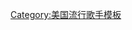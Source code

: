 <noinclude>
{{noteTA
|G1=Music
|1=zh-hans:杰森·德鲁罗;zh-hk:積森·狄路羅;zh-tw:A咖傑森;
|2=zh-hans:杰森;zh-hk:積森;zh-tw:傑森;
|3=zh-hans:德鲁罗;zh-hk:狄路羅;zh-tw:迪路洛;
}}
</noinclude>{{Navbox musical artist
| name       = Jason Derulo
| title      = [[杰森·德鲁罗]]
| state      = {{{state|autocollapse}}}
| listclass  = hlist
| background = solo_singer
| above      = [[A咖傑森音樂作品列表|音樂作品]]

| group1 = 錄音室專輯
| list1  = 
* 《{{le|傑森·迪路洛 (專輯)|Jason Derulo (album)|傑森·迪路洛}}》
* 《{{le|再造奇蹟|Future History (album)}}》
* 《{{le|人生圖騰|Tattoos (album)}}》（《{{le|咬耳朵 (專輯)|Talk Dirty (album)|咬耳朵}}》）
* 《{{le|獻給妳|Everything Is 4}}》

| group2 = 和輯
| list2  = 
* 《{{le|A級精選|Platinum Hits (Jason Derulo album)}}》

| group3 = 迷你專輯
| list3  =
* 《{{le|2Sides (Side 1)}}》

| group4 = 單曲
| list4 =
* {{单双书号转换|{{le|Whatcha Say}}}}
* {{单双书号转换|{{le|In My Head (A咖傑森歌曲)|In My Head (Jason Derulo song)|In My Head}}}}
* {{单双书号转换|{{le|Ridin' Solo}}}}
* {{单双书号转换|{{le|What If|What If (Jason Derulo song)}}}}
* {{单双书号转换|{{le|The Sky's the Limit|The Sky's the Limit (song)}}}}
* {{单双书号转换|{{le|今夜不回家|Don't Wanna Go Home}}}}
* {{单双书号转换|{{le|我的女孩 (A咖傑森歌曲)|It Girl (Jason Derulo song)|我的女孩}}}}
* {{单双书号转换|{{le|呼吸 (A咖傑森歌曲)|Breathing (Jason Derulo song)|呼吸}}}}
* {{单双书号转换|{{le|為你而戰 (A咖傑森歌曲)|Fight for You|為你而戰}}}}
* {{单双书号转换|{{le|Undefeated|Undefeated (Jason Derulo song)}}}}
* {{单双书号转换|{{le|破鏡重圓 (A咖傑森歌曲)|Pick Up the Pieces (Jason Derulo song)|破鏡重圓}}}}
* {{单双书号转换|{{le|The Other Side|The Other Side (Jason Derulo song)}}}}
* {{单双书号转换|{{le|咬耳朵 (歌曲)|Talk Dirty (Jason Derulo song)|咬耳朵}}}}
* {{单双书号转换|{{le|嫁給我 (A咖傑森歌曲)|Marry Me (Jason Derulo song)|嫁給我}}}}
* {{单双书号转换|{{le|Trumpets|Trumpets (Jason Derulo song)}}}}
* {{单双书号转换|{{le|Stupid Love (A咖傑森歌曲)|Stupid Love (Jason Derulo song)|Stupid Love}}}}
* {{单双书号转换|{{le|Wiggle (歌曲)|Wiggle (song)|Wiggle}}}}
* {{单双书号转换|{{le|Bubblegum|Bubblegum (Jason Derulo song)}}}}
* {{单双书号转换|{{le|擋不住的慾望|Want to Want Me}}}}
* {{单双书号转换|{{le|Cheyenne|Cheyenne (Jason Derulo song)}}}}
* {{单双书号转换|{{le|Try Me|Try Me (Jason Derulo song)}}}}
* {{单双书号转换|{{le|Get Ugly}}}}
* {{单双书号转换|{{le|If It Ain't Love}}}}
* {{单双书号转换|{{le|乾啦|Swalla}}}}
* {{单双书号转换|{{le|如果我幸運|If I'm Lucky (song)}}}}
* {{单双书号转换|{{le|Tip Toe|Tip Toe (song)}}}}
* {{单双书号转换|{{le|Colors|Colors (Jason Derulo song)}}}}
* {{单双书号转换|{{le|Goodbye|Goodbye (Jason Derulo and David Guetta song)}}}}
* {{单双书号转换|{{le|Make Up (Vice和A咖傑森歌曲)|Make Up (Vice and Jason Derulo song)|Make Up}}}}
* {{单双书号转换|{{le|Let's Shut Up & Dance}}}}
* {{单双书号转换|{{le|Mamacita (A咖傑森歌曲)|Mamacita (Jason Derulo song)|Mamacita}}}}
* {{单双书号转换|{{le|Too Hot|Too Hot (Jason Derulo song)}}}}
* {{单双书号转换|[[蠻橫的愛]]}}
* {{单双书号转换|{{le|Coño|Coño (song)}}}}
* {{单双书号转换|{{le|Don't Cry for Me (Alok, Martin Jensen and Jason Derulo song)|Don't Cry for Me}}}}
* {{单双书号转换|{{le|Take You Dancing}}}}

| group5 = 促銷單曲
| list5 = 
* {{单双书号转换|{{le|嗨上天|Kiss the Sky (song)}}}}

| group6 = 合作單曲
| list6 =
* {{单双书号转换|{{le|This Is How We Roll}}}} (Remix)
* {{单双书号转换|{{le|Follow Me (硬威爾歌曲)|Follow Me (Hardwell song)|Follow Me}}}}
* {{单双书号转换|{{le|Drive You Crazy}}}}
* {{单双书号转换|{{le|Secret Love Song}}}}
* {{单双书号转换|{{le|Hello Friday}}}}
* {{单双书号转换|{{le|Hands (2016歌曲)|Hands (2016 song)|Hands}}}}
* {{单双书号转换|{{le|1, 2, 3|1, 2, 3 (Sofía Reyes song)}}}}
* {{单双书号转换|[[Jalebi Baby|Jalebi 宝贝]]}}

| group7 = 巡演
| list7  = 
* {{le|AOL AIM presents: Jason Derülo}}
* {{le|Tattoos World Tour}}

}}<noinclude>
{{collapsible option}}
[[Category:美国流行歌手模板]]
</noinclude>